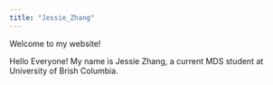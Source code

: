 ```yaml
---
title: "Jessie_Zhang"
---
```


Welcome to my website!

Hello Everyone! My name is Jessie Zhang, a current MDS student at University of Brish Columbia.
